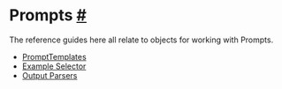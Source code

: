  Prompts
 [#](#prompts "Permalink to this headline")
=====================================================
 The reference guides here all relate to objects for working with Prompts.
* [PromptTemplates](modules/prompts.html)
* [Example Selector](modules/example_selector.html)
* [Output Parsers](modules/output_parsers.html)